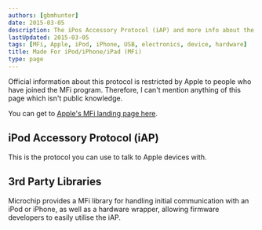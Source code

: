 ```yaml
---
authors: [gbmhunter]
date: 2015-03-05
description: The iPos Accessory Protocol (iAP) and more info about the MFi program.
lastUpdated: 2015-03-05
tags: [MFi, Apple, iPod, iPhone, USB, electronics, device, hardware]
title: Made For iPod/iPhone/iPad (MFi)
type: page
---
```


Official information about this protocol is restricted by Apple to people who have joined the MFi program. Therefore, I can't mention anything of this page which isn't public knowledge.

You can get to [Apple's MFi landing page here](https://developer.apple.com/programs/mfi/).

## iPod Accessory Protocol (iAP)

This is the protocol you can use to talk to Apple devices with.

## 3rd Party Libraries

Microchip provides a MFi library for handling initial communication with an iPod or iPhone, as well as a hardware wrapper, allowing firmware developers to easily utilise the iAP.
